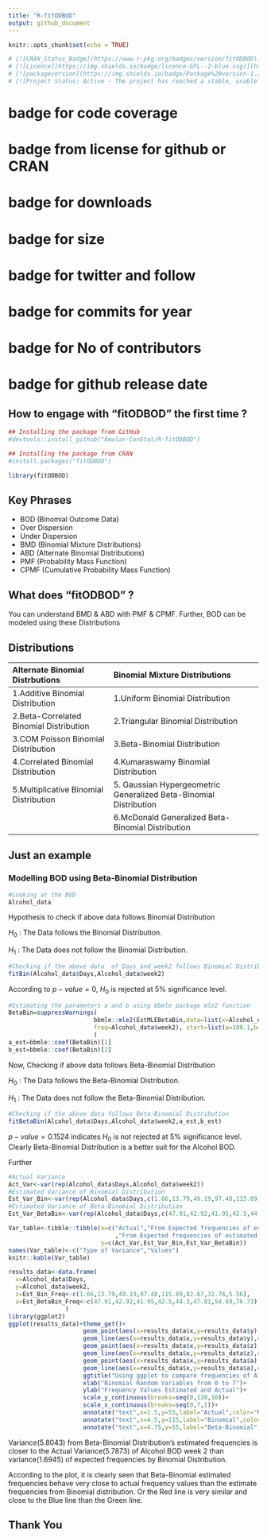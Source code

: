 ```yaml
---
title: "R-fitODBOD"
output: github_document
---
```


```r
knitr::opts_chunk$set(echo = TRUE)

# [![CRAN_Status_Badge](https://www.r-pkg.org/badges/version/fitODBOD)](https://cran.r-project.org/package=fitODBOD)
# [![Licence](https://img.shields.io/badge/licence-GPL--2-blue.svg)](https://www.gnu.org/licenses/old-licenses/gpl-2.0.html)
# [![packageversion](https://img.shields.io/badge/Package%20version-1.2.0-orange.svg?style=flat-square)](commits/master)
# [![Project Status: Active - The project has reached a stable, usable state and is being actively developed.](https://www.repostatus.org/badges/latest/active.svg)](https://www.repostatus.org/#active)
```
# badge for code coverage
# badge from license for github or CRAN 
# badge for downloads
# badge for size 
# badge for twitter and follow
# badge for commits for year
# badge for No of contributors
# badge for github release date
## How to engage with "fitODBOD" the first time ?
```r
## Installing the package from GitHub
#devtools::install_github("Amalan-ConStat/R-fitODBOD")

## Installing the package from CRAN
#install.packages("fitODBOD")

library(fitODBOD)
```
## Key Phrases
* BOD (Binomial Outcome Data)
* Over Dispersion
* Under Dispersion
* BMD (Binomial Mixture Distributions)
* ABD (Alternate Binomial Distributions)
* PMF (Probability Mass Function)
* CPMF (Cumulative Probability Mass Function)

## What does "fitODBOD" ?
You can understand BMD & ABD with PMF & CPMF. Further, BOD can be modeled using these Distributions

## Distributions

| Alternate Binomial Distrbutions | Binomial Mixture Distributions|
|:-----------------------|:----------------------------------|
|1.Additive Binomial Distribution|1.Uniform Binomial Distribution |
|2.Beta-Correlated Binomial Distribution|2.Triangular Binomial Distribution|
|3.COM Poisson Binomial Distribution|3.Beta-Binomial Distribution|
|4.Correlated Binomial Distribution|4.Kumaraswamy Binomial Distribution|
|5.Multiplicative Binomial Distribution|5. Gaussian Hypergeometric Generalized Beta-Binomial Distribution|
||6.McDonald Generalized Beta-Binomial Distribution|


## Just an example
### Modelling BOD using Beta-Binomial Distribution
```r
#Looking at the BOD
Alcohol_data
```

Hypothesis to check if above data follows Binomial Distribution

$H_0$ : The Data follows the Binomial Distribution. 

$H_1$ : The Data does not follow the Binomial Distribution.

```r
#Checking if the above data  of Days and week2 follows Binomial Distribution
fitBin(Alcohol_data$Days,Alcohol_data$week2)
```

According to $p-value=0$, $H_0$ is rejected at $5\%$ significance level.

```r
#Estimating the parameters a and b using bbmle package mle2 function
BetaBin=suppressWarnings(
                        bbmle::mle2(EstMLEBetaBin,data=list(x=Alcohol_data$Days,
                        freq=Alcohol_data$week2), start=list(a=100.1,b=100.1))
                        )
a_est=bbmle::coef(BetaBin)[1]                    
b_est=bbmle::coef(BetaBin)[2]
```

Now, Checking if above data follows Beta-Binomial Distribution

$H_0$ : The Data follows the Beta-Binomial Distribution. 

$H_1$ : The Data does not follow the Beta-Binomial Distribution.

```r
#Checking if the above data follows Beta-Binomial Distribution
fitBetaBin(Alcohol_data$Days,Alcohol_data$week2,a_est,b_est)
```

$p-value=0.1524$ indicates $H_0$ is not rejected at $5\%$ significance level.
Clearly Beta-Binomial Distribution is a better suit for the Alcohol BOD.

Further 
```r
#Actual Variance
Act_Var<-var(rep(Alcohol_data$Days,Alcohol_data$week2))
#Estimated Variance of Binomial Distribution
Est_Var_Bin<-var(rep(Alcohol_data$Days,c(1.66,13.79,49.19,97.48,115.89,82.67,32.76,5.56)))
#Estimated Variance of Beta-Binomial Distribution
Est_Var_BetaBin<-var(rep(Alcohol_data$Days,c(47.91,42.92,41.95,42.5,44.3,47.81,54.89,76.73)))
```
```r
Var_table<-tibble::tibble(x=c("Actual","From Expected frequencies of estimated Binomial Distribution"
                              ,"From Expected frequencies of estimated Beta-Binomial Distribution"),
                          y=c(Act_Var,Est_Var_Bin,Est_Var_BetaBin))
names(Var_table)<-c("Type of Variance","Values")
knitr::kable(Var_table)

results_data<-data.frame(
  x=Alcohol_data$Days,
  y=Alcohol_data$week2,
  z=Est_Bin_Freq<-c(1.66,13.79,49.19,97.48,115.89,82.67,32.76,5.56),
  a=Est_BetaBin_Freq<-c(47.91,42.92,41.95,42.5,44.3,47.81,54.89,76.73)
                )
library(ggplot2)
ggplot(results_data)+theme_get()+
                     geom_point(aes(x=results_data$x,y=results_data$y),color="red")+
                     geom_line(aes(x=results_data$x,y=results_data$y),color="red")+
                     geom_point(aes(x=results_data$x,y=results_data$z),color="green")+
                     geom_line(aes(x=results_data$x,y=results_data$z),color="green")+
                     geom_point(aes(x=results_data$x,y=results_data$a),color="blue")+
                     geom_line(aes(x=results_data$x,y=results_data$a),color="blue")+
                     ggtitle("Using ggplot to compare frequencies of Alcohol BOD")+
                     xlab("Binomial Random Variables from 0 to 7")+
                     ylab("Frequency Values Estimated and Actual")+
                     scale_y_continuous(breaks=seq(0,120,10))+
                     scale_x_continuous(breaks=seq(0,7,1))+
                     annotate("text",x=1.5,y=55,label="Actual",color="Red")+
                     annotate("text",x=4.5,y=115,label="Binomial",color="Green")+
                     annotate("text",x=4.75,y=55,label="Beta-Binomial",color="Blue")
```

Variance($5.8043$) from Beta-Binomial Distribution's estimated frequencies is closer to 
the Actual Variance($5.7873$) of Alcohol BOD week 2 than variance($1.6945$) of expected frequencies by 
Binomial Distribution.

According to the plot, it is clearly seen that Beta-Binomial estimated frequencies behave very close to actual
frequency values than the estimate frequencies from Binomial distribution. Or the Red line is very similar and
close to the Blue line than the Green line.

## Thank You
